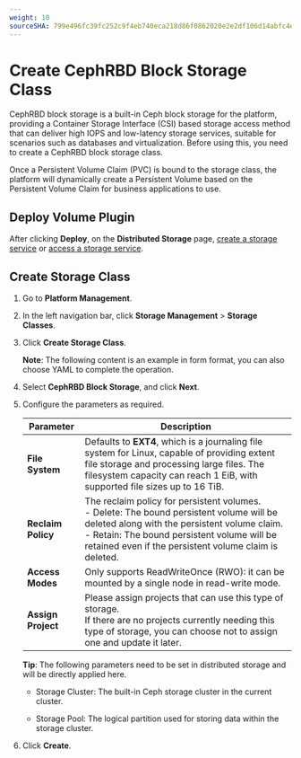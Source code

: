 ```yaml
---
weight: 10
sourceSHA: 799e496fc39fc252c9f4eb740eca218d86f0862020e2e2df106d14abfc4e3c4c
---
```


# Create CephRBD Block Storage Class

CephRBD block storage is a built-in Ceph block storage for the platform, providing a Container Storage Interface (CSI) based storage access method that can deliver high IOPS and low-latency storage services, suitable for scenarios such as databases and virtualization. Before using this, you need to create a CephRBD block storage class.

Once a Persistent Volume Claim (PVC) is bound to the storage class, the platform will dynamically create a Persistent Volume based on the Persistent Volume Claim for business applications to use.

## Deploy Volume Plugin

After clicking **Deploy**, on the **Distributed Storage** page, [create a storage service](/storage/storagesystem_ceph/functions/create_service_stand.mdx) or [access a storage service](/storage/storagesystem_ceph/functions/access_storage_service.mdx).

## Create Storage Class

1. Go to **Platform Management**.

2. In the left navigation bar, click **Storage Management** > **Storage Classes**.

3. Click **Create Storage Class**.

   **Note**: The following content is an example in form format, you can also choose YAML to complete the operation.

4. Select **CephRBD Block Storage**, and click **Next**.

5. Configure the parameters as required.

   | Parameter    | Description                                                                                     |
   | ------------ | ----------------------------------------------------------------------------------------------- |
   | **File System** | Defaults to **EXT4**, which is a journaling file system for Linux, capable of providing extent file storage and processing large files. The filesystem capacity can reach 1 EiB, with supported file sizes up to 16 TiB. |
   | **Reclaim Policy** | The reclaim policy for persistent volumes.<br />- Delete: The bound persistent volume will be deleted along with the persistent volume claim.<br />- Retain: The bound persistent volume will be retained even if the persistent volume claim is deleted.                     |
   | **Access Modes** | Only supports ReadWriteOnce (RWO): it can be mounted by a single node in read-write mode.                                          |
   | **Assign Project** | Please assign projects that can use this type of storage.<br />If there are no projects currently needing this type of storage, you can choose not to assign one and update it later.                      |

   **Tip**: The following parameters need to be set in distributed storage and will be directly applied here.

   - Storage Cluster: The built-in Ceph storage cluster in the current cluster.

   - Storage Pool: The logical partition used for storing data within the storage cluster.

6. Click **Create**.
